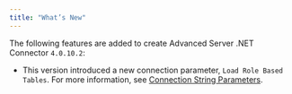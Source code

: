 ```yaml
---
title: "What’s New"
---
```


<div id="whats_new" class="registered_link"></div>

The following features are added to create Advanced Server .NET Connector `4.0.10.2`:

-   This version introduced a new connection parameter, `Load Role Based Tables`. For more information, see [Connection String Parameters](../07_opening_a_database_connection/#connection-string-parameters).
